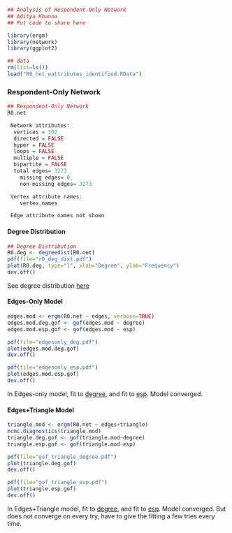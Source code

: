 ```r

## Analysis of Respondent-Only Network
## Aditya Khanna
## Put code to share here
```

``` r
library(ergm)
library(network)
library(ggplot2)
```

```r
## data
rm(list=ls())
load("R0_net_wattributes_identified.RData")
```

### Respondent-Only Network

```r
## Respondent-Only Network
R0.net

 Network attributes:
  vertices = 302 
  directed = FALSE 
  hyper = FALSE 
  loops = FALSE 
  multiple = FALSE 
  bipartite = FALSE 
  total edges= 3273 
    missing edges= 0 
    non-missing edges= 3273 

 Vertex attribute names: 
    vertex.names 

 Edge attribute names not shown 
```

#### Degree Distribution
```r
## Degree Distribution
R0.deg <- degreedist(R0.net)
pdf(file="r0_deg_dist.pdf")
plot(R0.deg, type="l", xlab="Degree", ylab="Frequency")
dev.off()
```

See degree distribution [here](https://github.com/khanna7/UConect_MissingTies/blob/master/r0_deg_dist.pdf)


#### Edges-Only Model
```r
edges.mod <- ergm(R0.net ~ edges, verbose=TRUE)
edges.mod.deg.gof <- gof(edges.mod ~ degree)
edges.mod.esp.gof <- gof(edges.mod ~ esp)

pdf(file="edgesonly_deg.pdf")
plot(edges.mod.deg.gof)
dev.off()

pdf(file="edgesonly_esp.pdf")
plot(edges.mod.esp.gof)
dev.off()
```

In Edges-only model, fit to [degree](https://github.com/khanna7/UConect_MissingTies/blob/master/edgesonly_deg.pdf), and fit to [esp](https://github.com/khanna7/UConect_MissingTies/blob/master/edgesonly_esp.pdf). Model converged.

#### Edges+Triangle Model
```r
triangle.mod <- ergm(R0.net ~ edges+triangle)
mcmc.diagnostics(triangle.mod)
triangle.deg.gof <- gof(triangle.mod~degree)
triangle.esp.gof <- gof(triangle.mod~esp)

pdf(file="gof_triangle_degree.pdf")
plot(triangle.deg.gof)
dev.off()

pdf(file="gof_triangle_esp.pdf")
plot(triangle.esp.gof)
dev.off()
````

In Edges+Triangle model, fit to [degree](https://github.com/khanna7/UConect_MissingTies/blob/master/gof_triangle_degree.pdf), and fit to [esp](https://github.com/khanna7/UConect_MissingTies/blob/master/gof_triangle_degree.pdf). Model converged. But does not converge on every try, have to give the fitting a few tries every time.
